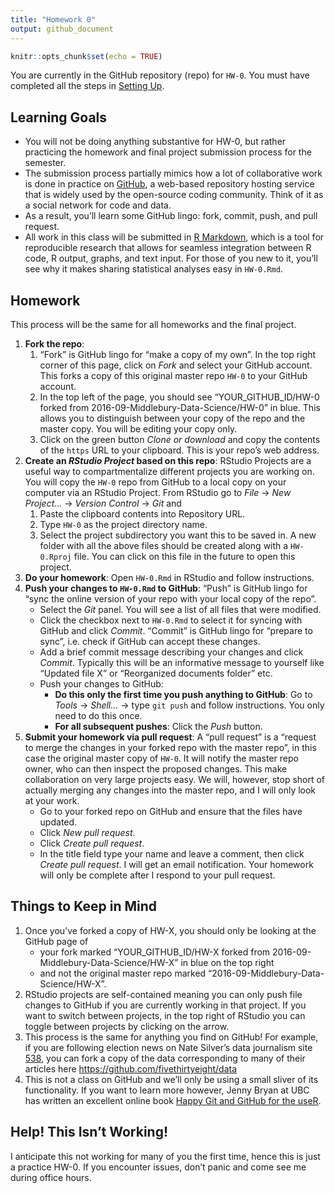 ```yaml
---
title: "Homework 0"
output: github_document
---
```


```r
knitr::opts_chunk$set(echo = TRUE)
```

You are currently in the GitHub repository (repo) for `HW-0`. You must have
completed all the steps in [Setting 
Up](https://rudeboybert.github.io/MATH216/jekyll/update/2016/09/12/getting-started.html).



## Learning Goals

* You will not be doing anything substantive for HW-0, but rather practicing the
homework and final project submission process for the semester.
* The submission process partially mimics how a lot of collaborative work is
done in practice on [GitHub](https://github.com/), a web-based repository
hosting service that is widely used by the open-source coding community. Think
of it as a social network for code and data.
* As a result, you'll learn some GitHub lingo: fork, commit, push, and
pull request.
* All work in this class will be submitted in [R
Markdown](http://rmarkdown.rstudio.com/), which is a tool for reproducible
research that allows for seamless integration between R code, R output, graphs,
and text input. For those of you new to it, you'll see why it makes sharing
statistical analyses easy in `HW-0.Rmd`.


## Homework

This process will be the same for all homeworks and the final project.

1. **Fork the repo**:
    1. "Fork" is GitHub lingo for "make a copy of my own". In the top right
    corner of this page, click on *Fork* and select your GitHub account. This
    forks a copy of this original master repo `HW-0` to your GitHub account.
    1. In the top left of the page, you should see "YOUR_GITHUB_ID/HW-0 forked 
    from 2016-09-Middlebury-Data-Science/HW-0" in blue. This allows you to
    distinguish between your copy of the repo and the master copy. You will be
    editing your copy only.
    1. Click on the green button *Clone or download* and copy the contents of
    the `https` URL to your clipboard. This is your repo's web address.
1. **Create an *RStudio Project* based on this repo**: RStudio Projects are a 
useful way to compartmentalize different projects you are working on. You will 
copy the `HW-0` repo from GitHub to a local copy on your computer via an RStudio
Project. From RStudio go to *File* -> *New Project...* -> *Version Control* ->
*Git* and
    1. Paste the clipboard contents into Repository URL.
    2. Type `HW-0` as the project directory name.
    3. Select the project subdirectory you want this to be saved in. A new
    folder with all the above files should be created along with a `HW-0.Rproj`
    file. You can click on this file in the future to open this project.
1. **Do your homework**: Open `HW-0.Rmd` in RStudio and follow instructions. 
1. **Push your changes to `HW-0.Rmd` to GitHub**: "Push" is GitHub lingo for "sync the online version
of your repo with your local copy of the repo".
    + Select the *Git* panel. You will see a list of all files that were modified.
    + Click the checkbox next to `HW-0.Rmd` to select it for syncing with GitHub
    and click *Commit*. "Commit" is GitHub lingo for "prepare to sync", i.e.
    check if GitHub can accept these changes.
    + Add a brief commit message describing your changes and click *Commit*.
    Typically this will be an informative message to yourself like "Updated file
    X" or "Reorganized documents folder" etc.
    + Push your changes to GitHub:
        + **Do this only the first time you push anything to GitHub**: Go to *Tools* ->
        *Shell...* -> type `git push` and follow instructions.  You only need to do this once.
        + **For all subsequent pushes**: Click the *Push* button.
1. **Submit your homework via pull request**: A "pull request" is a "request to 
merge the changes in your forked repo with the master repo", in this case the 
original master copy of `HW-0`. It will notify the master repo owner, who can
then inspect the proposed changes. This make collaboration on very large
projects easy. We will, however, stop short of actually merging any changes into
the master repo, and I will only look at your work.
    + Go to your forked repo on GitHub and ensure that the files have updated.
    + Click *New pull request*. 
    + Click *Create pull request*.
    + In the title field type your name and leave a comment, then click *Create
    pull request*. I will get an email notification. Your homework will only be 
    complete after I respond to your pull request.



## Things to Keep in Mind

1. Once you've forked a copy of HW-X, you should only be looking at the GitHub page of
    * your fork marked "YOUR_GITHUB_ID/HW-X forked from
    2016-09-Middlebury-Data-Science/HW-X" in blue on the top right
    * and not the original master repo marked
    "2016-09-Middlebury-Data-Science/HW-X".
1. RStudio projects are self-contained meaning you can only push file changes to
GitHub if you are currently working in that project. If you want to switch
between projects, in the top right of RStudio you can toggle between projects by
clicking on the arrow.
1. This process is the same for anything you find on GitHub! For example, if you
are following election news on Nate Silver's data journalism site
[538](http://fivethirtyeight.com/), you can fork a copy of the data
corresponding to many of their articles here
<https://github.com/fivethirtyeight/data>
1. This is not a class on GitHub and we'll only be using a small sliver of its
functionality. If you want to learn more however, Jenny Bryan at UBC has written
an excellent online book [Happy Git and GitHub for the
useR](http://happygitwithr.com/).



## Help! This Isn't Working!

I anticipate this not working for many of you the first time, hence this is just
a practice HW-0. If you encounter issues, don't panic and come see me during
office hours.
